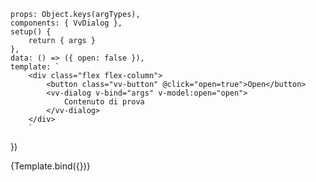 

<Meta title="Components/Dialog" component={VvDialog} />

	props: Object.keys(argTypes),
	components: { VvDialog },
	setup() {
		return { args }
	},
	data: () => ({ open: false }),
	template: `
		<div class="flex flex-column">
			<button class="vv-button" @click="open=true">Open</button>
            <vv-dialog v-bind="args" v-model:open="open">
                Contenuto di prova
            </vv-dialog>
		</div>
        `
})

<Canvas>
	<Story name="Dialog" play={dialogTest} args={{ id: 'dialog' }}>
		{Template.bind({})}
	</Story>
</Canvas>
